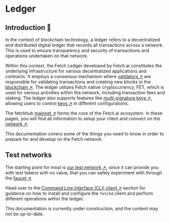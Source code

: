 
# Ledger

## Introduction 🚀

In the context of blockchain technology, a ledger refers to a decentralized and distributed digital ledger that records all transactions across a network. This is used to ensure transparency and security of transactions and operations undertaken on that network.

Within this context, the Fetch Ledger developed by Fetch.ai constitutes the underlying infrastructure for various decentralized applications and contracts. It employs a consensus mechanism where [validators ↗️](/concepts/fetch-network/ledger/validators) are responsible for validating transactions and creating new blocks in the [blockchain ↗️](/concepts/fetch-network/ledger/validators#overview-blockchains-consensus-and-validators). The ledger utilizes Fetch native cryptocurrency, FET, which is used for various activities within the network, including transaction fees and staking. The ledger also supports features like [multi-signature keys ↗️](/guides/fetch-network/ledger/cli/multisig-keys), allowing users to control [keys ↗️](/guides/fetch-network/ledger/cli/keys) in different configurations.

The fetchhub [mainnet ↗️](/concepts/fetch-network/ledger/validators#test-network-testnet-vs-main-network-mainnet) forms the core of the Fetch.ai ecosystem. In these pages, you will find all information to setup your client and connect on the [network ↗️](/references/fetch-network/ledger/active-networks).

This documentation covers some of the things you need to know in order to prepare for and develop on the Fetch network.

## Test networks

The starting point for most is [our test network ↗️](/references/fetch-network/ledger/active-networks#test-nets), since it can provide you with test tokens with no value, that you can safely experiment with through the [faucet ↗️](/guides/fetch-network/ledger/faucet).

Head over to the [Command Line Interface (CLI) client ↗️](/guides/fetch-network/ledger/cli/intro) section for guidance on how to install and configure the `fetchd` client and perform different operations within the ledger.

<Callout type="warning" emoji="⚠️">
  This documentation is currently under construction, and the content may not be up-to-date.
</Callout>
